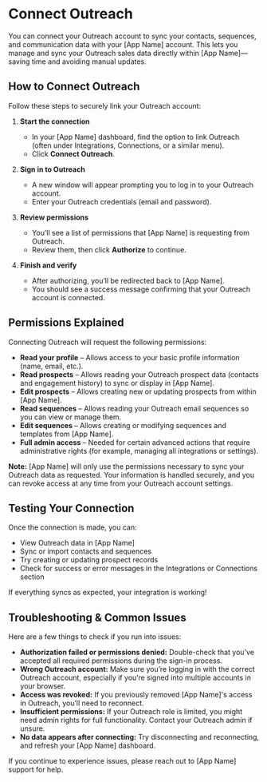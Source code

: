 # Connect Outreach

You can connect your Outreach account to sync your contacts, sequences, and communication data with your [App Name] account. This lets you manage and sync your Outreach sales data directly within [App Name]—saving time and avoiding manual updates.

## How to Connect Outreach

Follow these steps to securely link your Outreach account:

1. **Start the connection**
    - In your [App Name] dashboard, find the option to link Outreach (often under Integrations, Connections, or a similar menu).
    - Click **Connect Outreach**.

2. **Sign in to Outreach**
    - A new window will appear prompting you to log in to your Outreach account.
    - Enter your Outreach credentials (email and password).

3. **Review permissions**
    - You’ll see a list of permissions that [App Name] is requesting from Outreach.
    - Review them, then click **Authorize** to continue.

4. **Finish and verify**
    - After authorizing, you’ll be redirected back to [App Name].
    - You should see a success message confirming that your Outreach account is connected.

## Permissions Explained

Connecting Outreach will request the following permissions:

- **Read your profile** – Allows access to your basic profile information (name, email, etc.).
- **Read prospects** – Allows reading your Outreach prospect data (contacts and engagement history) to sync or display in [App Name].
- **Edit prospects** – Allows creating new or updating prospects from within [App Name].
- **Read sequences** – Allows reading your Outreach email sequences so you can view or manage them.
- **Edit sequences** – Allows creating or modifying sequences and templates from [App Name].
- **Full admin access** – Needed for certain advanced actions that require administrative rights (for example, managing all integrations or settings).

**Note:** [App Name] will only use the permissions necessary to sync your Outreach data as requested. Your information is handled securely, and you can revoke access at any time from your Outreach account settings.

## Testing Your Connection

Once the connection is made, you can:

- View Outreach data in [App Name]
- Sync or import contacts and sequences
- Try creating or updating prospect records
- Check for success or error messages in the Integrations or Connections section

If everything syncs as expected, your integration is working!

## Troubleshooting & Common Issues

Here are a few things to check if you run into issues:

- **Authorization failed or permissions denied:** Double-check that you’ve accepted all required permissions during the sign-in process.
- **Wrong Outreach account:** Make sure you’re logging in with the correct Outreach account, especially if you’re signed into multiple accounts in your browser.
- **Access was revoked:** If you previously removed [App Name]'s access in Outreach, you’ll need to reconnect.
- **Insufficient permissions:** If your Outreach role is limited, you might need admin rights for full functionality. Contact your Outreach admin if unsure.
- **No data appears after connecting:** Try disconnecting and reconnecting, and refresh your [App Name] dashboard.

If you continue to experience issues, please reach out to [App Name] support for help.